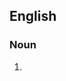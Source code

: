 {{also|dérailleurs}}

==English==

===Noun===
{{head|en|noun form}}

# {{plural of|derailleur|lang=en}}